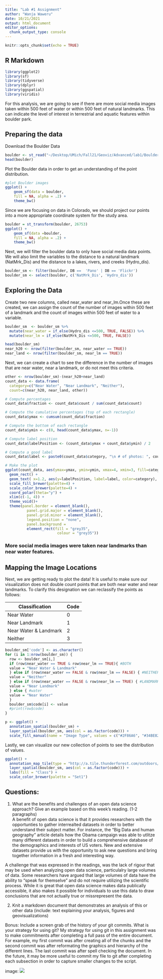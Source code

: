 ```yaml
---
title: "Lab #1 Assignment"
author: "Wanja Waweru"
date: 10/21/2021
output: html_document
editor_options: 
  chunk_output_type: console
---
```


```r
knitr::opts_chunk$set(echo = TRUE)
```

## R Markdown

```r
library(ggplot2)
library(sf)
library(tidyverse)
library(dplyr)
library(ggspatial)
library(viridis)
```

For this analysis, we are going to see if there are more social media images taken within 500 feet of water or within 500 feet of natural landmarks. This can indicate the level of interest in terrestrial and aquatic features within boulder park.

## Preparing the data

Download the Boulder Data
```r
boulder <- st_read("~/Desktop/UMich/Fall21/Geoviz/Advanced/lab1/Boulder_Data/BoulderSocialMedia.shp")
head(boulder)
```

Plot the Boulder data in order to get an understanding of the point distribution.
```r
#plot Boulder images
ggplot() +
    geom_sf(data = boulder,
    fill = NA, alpha = .2) +
    theme_bw()
```

Since we are focusing on data in Colorado, we should project our points into a more
appropriate coordinate system for the study area.
```r
boulder = st_transform(boulder, 26753) 
ggplot() +
    geom_sf(data =boulder,
    fill = NA, alpha = .2) +
    theme_bw()
```

Next, we will filter the boulder data to only have social media data points.
We will also limit the variables to the distance to a natural landmark (NatMrk_Dis) and the distance to a lakes, rivers, and creeks (Hydro_dis).
```r
boulder_sm <- filter(boulder, DB ==  'Pano' | DB == 'Flickr')
boulder_sm <- select(boulder, c('NatMrk_Dis', 'Hydro_dis'))
```

## Exploring the Data

Create two new columns, called near_water and near_lm.Once these are created,
we can assign the count of the number of images within 500 feet of a landmark and the count of images within 500 feet of water to a variable.
```r
boulder_sm  <- boulder_sm %>% 
  mutate(near_water = if_else(Hydro_dis <=500, TRUE, FALSE)) %>%
  mutate(near_lm = if_else(NatMrk_Dis <=500, TRUE, FALSE))

head(boulder_sm)
near_h20 <- nrow(filter(boulder_sm, near_water == TRUE))
near_land <- nrow(filter(boulder_sm, near_lm == TRUE))
```

Next, we can create a chart to see the difference in the number of images that are near water, near a landmark, or do not meet this criteria.
```r
other <- nrow(boulder_sm)-(near_h20+near_land)
count_data <- data.frame(
  category=c("Near Water", "Near Landmark", "Neither"),
  count=c(near_h20, near_land, other))

# Compute percentages
count_data$fraction <- count_data$count / sum(count_data$count)

# Compute the cumulative percentages (top of each rectangle)
count_data$ymax <- cumsum(count_data$fraction)

# Compute the bottom of each rectangle
count_data$ymin <- c(0, head(count_data$ymax, n=-1))

# Compute label position
count_data$labelPosition <- (count_data$ymax + count_data$ymin) / 2

# Compute a good label
count_data$label <- paste0(count_data$category, "\n # of photos: ", count_data$count)

# Make the plot
ggplot(count_data, aes(ymax=ymax, ymin=ymin, xmax=4, xmin=3, fill=category)) +
  geom_rect() +
  geom_text( x=1.2, aes(y=labelPosition, label=label, color=category), size=4) + # x here controls label position (inner / outer)
  scale_fill_brewer(palette=4) +
  scale_color_brewer(palette=4) +
  coord_polar(theta="y") +
  xlim(c(-1, 4)) +
  theme_void()+
  theme(panel.border = element_blank(),
          panel.grid.major = element_blank(),
          panel.grid.minor = element_blank(),
          legend.position = "none",
          panel.background = 
          element_rect(fill = "grey35",
                        colour = "grey35"))
```

### More social media images were taken **near landmarks** than near water features.

## Mapping the Image Locations

Next, we are getting ready to plot the data! It is useful to make sure our visualization does not double count points that are both near water and near landmarks. To clarify this designation we can reclassify the points as follows:

Classification | Code
-------------- | ------
Near Water     | 0
Near Landmark  | 1
Near Water & Landmark | 2
Neither | 3

```r
boulder_sm['code'] <- as.character()
for (i in 1:nrow(boulder_sm)) {
  row <- boulder_sm[i,]
  if (row$near_water == TRUE & row$near_lm == TRUE){ #BOTH
  value = "Near Water & Landmark" 
  } else if (row$near_water == FALSE & row$near_lm == FALSE) { #NEITHER
  value = "Neither"  
  } else if (row$near_water == FALSE & row$near_lm == TRUE) { #LANDMARK
  value = "Near Landmark" 
  } else { #water
  value = "Near Water"
  }
  boulder_sm$code[i] <- value
  #print(row$code)
}

```


```r
p <- ggplot() +
  annotation_spatial(boulder_sm) +
  layer_spatial(boulder_sm, aes(col = as.factor(code))) +
  scale_fill_manual(name = "Image Type", values = c("#2F86A6", "#34BE82", "#2FDD92", "#F2F013"))
```


Lastly, we can visualize our new collection of points to see the distribution of values.
```r
ggplot() +
  annotation_map_tile(type = "http://a.tile.thunderforest.com/outdoors/${z}/${x}/${y}.png") +
  layer_spatial(boulder_sm, aes(col = as.factor(code))) +
  labs(fill = "Class") +
  scale_color_brewer(palette = "Set1")
```

## Questions:
1. What are the benefits and challenges of an open data science approach? Give an example based on this week’s reading. (1-2 paragraphs)  
A benefit of open data science is that it provides researchers with the opportunties to gather interrealted datasets in order to better understand their subject matter. For instance, the "Big Data and human geography" article details how the Obama campaign was able to utlitze many different datasets in order to build a comprehensive database of the demographics and interests of US voters. New and extensive datasets provide us with the opportunity to ask new questions and bring together information in a fresh and interesting way.

A challenge that was expressed in the readings, was the lack of rigour that may be used when analyzing open data science, particulalry large volumes of data. Some researchers have argued that large volumes of data have the ability to "speak for themselve" and do not require utilizing the scientific process. While it is great that open data science makes data publically accessible, it also makes it possible for individuals to use this data to draw conclusions that are not actually true or missrepresent the data.

2. Knit a markdown document that demonstrates an analysis of this or other data (include: text explaining your analysis, figures and geovisualizations)  

Bonus: Include a screen grab of the history of your git commits. What is your strategy for using git?
My strategy for using git in this assignment was to make commitments after completing
a full pass of the entire document. For example, my first commit was after creating all of the chunks and the second commit was after reformating the graphics and hierarchy of the different lines. The last commit was after spell checking the document. In the future, it may be more useful to commit my file to git after completing each subsection in order to capture smaller changes to the script.

image: ![](path/to/smallorb.png)

